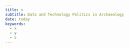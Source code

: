 ```yaml
---
title: x
subtitle: Data and Technology Politics in Archaeology
date: today
keywords:
  - x
  - y
  - z
---
```


<!-- Deadline: May 30, 2025.
Abstracts must not exceed 400 words. -->
